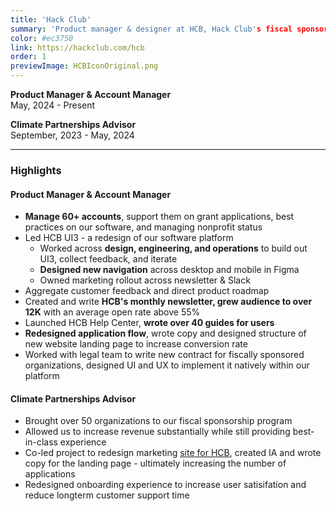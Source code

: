 ```yaml
---
title: 'Hack Club'
summary: 'Product manager & designer at HCB, Hack Club's fiscal sponsorship program. Building tools for the next generation of nonprofits around the world.'
color: #ec3750
link: https://hackclub.com/hcb
order: 1
previewImage: HCBIconOriginal.png
---
```


**Product Manager & Account Manager**\
May, 2024 - Present

**Climate Partnerships Advisor**\
September, 2023 - May, 2024

---

### Highlights

#### Product Manager & Account Manager

- **Manage 60+ accounts**, support them on grant applications, best practices on our software, and managing nonprofit status
- Led HCB UI3 - a redesign of our software platform
  - Worked across **design, engineering, and operations** to build out UI3, collect feedback, and iterate
  - **Designed new navigation** across desktop and mobile in Figma
  - Owned marketing rollout across newsletter & Slack
- Aggregate customer feedback and direct product roadmap
- Created and write **HCB's monthly newsletter, grew audience to over 12K** with an average open rate above 55%
- Launched HCB Help Center, **wrote over 40 guides for users**
- **Redesigned application flow**, wrote copy and designed structure of new website landing page to increase conversion rate
- Worked with legal team to write new contract for fiscally sponsored organizations, designed UI and UX to implement it natively within our platform

#### Climate Partnerships Advisor

- Brought over 50 organizations to our fiscal sponsorship program
- Allowed us to increase revenue substantially while still providing best-in-class experience
- Co-led project to redesign marketing [site for HCB](https://hackclub.com/fiscal-sponsorship/), created IA and wrote copy for the landing page - ultimately increasing the number of applications
- Redesigned onboarding experience to increase user satisifation and reduce longterm customer support time
